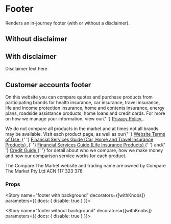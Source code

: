 
<Meta title="Components/Footer" component={Footer} />

# Footer

Renders an in-journey footer (with or without a disclaimer).

## Without disclaimer
<Preview>
   <Story name="footer basic">
     <Footer />
   </Story>
 </Preview>

## With disclaimer
<Preview>
   <Story name="footer with disclaimer">
     <Footer>
       Disclaimer text here
     </Footer>
   </Story>
 </Preview>

 ## Customer accounts footer
<Preview>
   <Story name="customer accounts footer">
     <Footer type='customer-accounts'>
       <p>
          On this website you can compare quotes and purchase products from
          participating brands for health insurance, car insurance, travel
          insurance, life and income protection insurance, home and contents
          insurance, energy plans, roadside assistance products, home loans and
          credit cards. For more on how we manage your information, view our{' '}
          <a
            href="https://secure.comparethemarket.com.au/static/legal/privacy_policy.pdf"
            target="_blank"
            rel="noopener noreferrer"
          >
            Privacy Policy
          </a>
          .
        </p>
        <p>
          We do not compare all products in the market and at times not all
          brands may be available. Visit each product page, as well as our{' '}
          <a
            href="https://secure.comparethemarket.com.au/static/legal/website_terms_of_use.pdf"
            target="_blank"
            rel="noopener noreferrer"
          >
            Website Terms of Use
          </a>
          ,{' '}
          <a
            href="https://secure.comparethemarket.com.au/static/legal/FSG.pdf"
            target="_blank"
            rel="noopener noreferrer"
          >
            Financial Services Guide (Car, Home and Travel Insurance Products)
          </a>
          ,{' '}
          <a
            href="https://secure.comparethemarket.com.au/static/legal/Life_FSG.pdf"
            target="_blank"
            rel="noopener noreferrer"
          >
            Financial Services Guide (Life Insurance Products)
          </a>{' '}
          and{' '}
          <a
            href="https://secure.comparethemarket.com.au/static/legal/CreditGuide.pdf"
            target="_blank"
            rel="noopener noreferrer"
          >
            Credit Guide
          </a>{' '}
          for detail about who we compare, how we make money and how our
          comparison service works for each product.
        </p>
        <p>
          The Compare The Market website and trading name are owned by Compare
          The Market Pty Ltd ACN 117 323 378.
        </p>
     </Footer>
   </Story>
 </Preview>

 ### Props
<Props of={Footer} />

<Story name="footer with background" decorators={[withKnobs]} parameters={{ docs: { disable: true } }}>
  <FooterView />
</Story>

<Story name="footer without background" decorators={[withKnobs]} parameters={{ docs: { disable: true } }}>
  <FooterTransparentView />
</Story>
